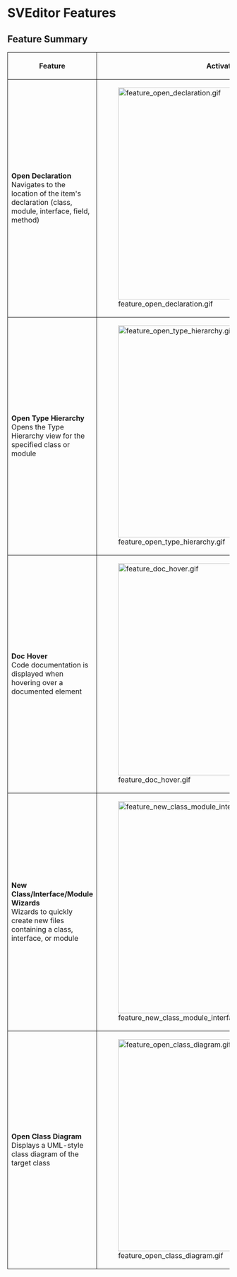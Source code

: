 = SVEditor Features =

== Feature Summary ==
{| style="border-collapse: separate; border-spacing: 0; border-width: 1px; border-style: solid; border-color: #000; padding: 0"
|-
! style="border-style: solid; border-width: 1px" | Feature
! style="border-style: solid; border-width: 1px" | Activating 
! style="border-style: solid; border-width: 1px" | Shortcut 
|-
| style="border-style: solid; border-width: 1px" | '''Open Declaration''' Navigates to the location of the item's declaration (class, module, interface, field, method)
| style="border-style: solid; border-width: 1px" | [[Image:feature_open_declaration.gif|480px]] 
| style="border-style: solid; border-width: 1px" | F3
|-
| style="border-style: solid; border-width: 1px" | '''Open Type Hierarchy''' <br/> Opens the Type Hierarchy view for the specified class or module
| style="border-style: solid; border-width: 1px" | [[Image:feature_open_type_hierarchy.gif|480px]] 
| style="border-style: solid; border-width: 1px" | F4
|-
| style="border-style: solid; border-width: 1px" | '''Doc Hover''' <br/> Code documentation is displayed when hovering over a documented element
| style="border-style: solid; border-width: 1px" | [[Image:feature_doc_hover.gif|480px]] 
| style="border-style: solid; border-width: 1px" | ''None''
|-
| style="border-style: solid; border-width: 1px" | '''New Class/Interface/Module Wizards''' <br/> Wizards to quickly create new files containing a class, interface, or module
| style="border-style: solid; border-width: 1px" | [[Image:feature_new_class_module_interface_wizards.gif|480px]] 
| style="border-style: solid; border-width: 1px" | ''None''
|-
| style="border-style: solid; border-width: 1px" | '''Open Class Diagram''' <br/> Displays a UML-style class diagram of the target class
| style="border-style: solid; border-width: 1px" | [[Image:feature_open_class_diagram.gif|480px]] 
| style="border-style: solid; border-width: 1px" | ''None''
|}


